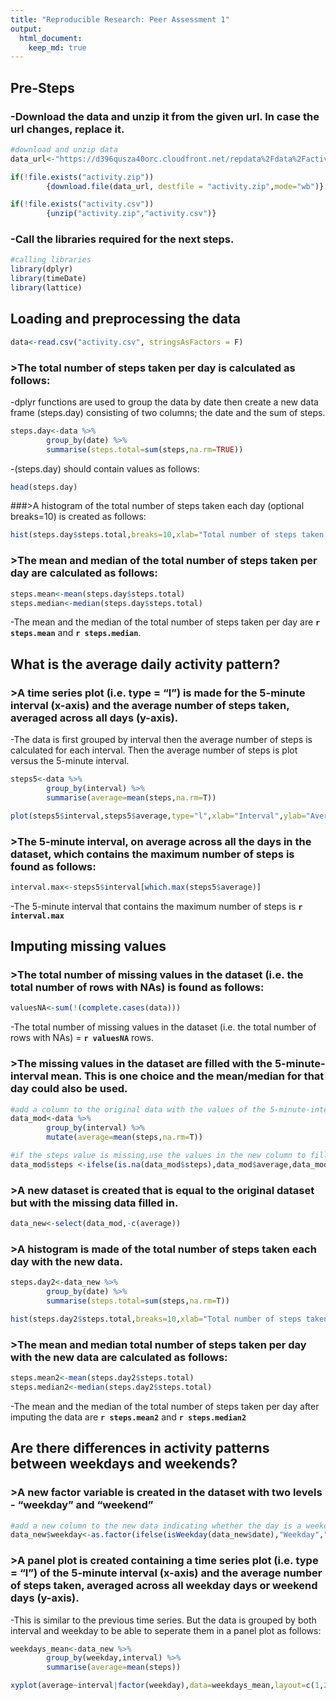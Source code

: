 ```yaml
---
title: "Reproducible Research: Peer Assessment 1"
output: 
  html_document:
    keep_md: true
---
```

## Pre-Steps
### -Download the data and unzip it from the given url. In case the url changes, replace it.
```r
#download and unzip data
data_url<-"https://d396qusza40orc.cloudfront.net/repdata%2Fdata%2Factivity.zip"

if(!file.exists("activity.zip")) 
        {download.file(data_url, destfile = "activity.zip",mode="wb")}

if(!file.exists("activity.csv"))
        {unzip("activity.zip","activity.csv")}
```

### -Call the libraries required for the next steps.
```r
#calling libraries
library(dplyr)
library(timeDate)
library(lattice)
```

## Loading and preprocessing the data
```r

data<-read.csv("activity.csv", stringsAsFactors = F)
```

### >The total number of steps taken per day is calculated as follows:
-dplyr functions are used to group the data by date then create a new data frame (steps.day) consisting of two columns; the date and the sum of steps.
```r
steps.day<-data %>%
        group_by(date) %>%
        summarise(steps.total=sum(steps,na.rm=TRUE))
```
-(steps.day) should contain values as follows:

```r
head(steps.day)
```
###>A histogram of the total number of steps taken each day (optional breaks=10) is created as follows:
```r
hist(steps.day$steps.total,breaks=10,xlab="Total number of steps taken each day",main="Histogram of the total number of steps taken each day")
```

### >The mean and median of the total number of steps taken per day are calculated as follows:

```r
steps.mean<-mean(steps.day$steps.total)
steps.median<-median(steps.day$steps.total)
```
-The mean and the median of the total number of steps taken per day are **`r steps.mean`** and **`r steps.median`**.

## What is the average daily activity pattern?

### >A time series plot (i.e. type = "l") is made for the 5-minute interval (x-axis) and the average number of steps taken, averaged across all days (y-axis). 

-The data is first grouped by interval then the average number of steps is calculated for each interval. Then the average number of steps is plot versus the 5-minute interval.

```r
steps5<-data %>%
        group_by(interval) %>%
        summarise(average=mean(steps,na.rm=T))

plot(steps5$interval,steps5$average,type="l",xlab="Interval",ylab="Average number of steps")
```


### >The 5-minute interval, on average across all the days in the dataset, which contains the maximum number of steps is found as follows:

```r
interval.max<-steps5$interval[which.max(steps5$average)]
```
-The 5-minute interval that contains the maximum number of steps is **`r interval.max`**

## Imputing missing values

### >The total number of missing values in the dataset (i.e. the total number of rows with NAs) is found as follows:
```r
valuesNA<-sum(!(complete.cases(data)))
```
-The total number of missing values in the dataset (i.e. the total number of rows with NAs) = **`r valuesNA`** rows.

### >The missing values in the dataset are filled with the 5-minute-interval mean. This is one choice and the  mean/median for that day could also be used.
```r
#add a column to the original data with the values of the 5-minute-interval mean
data_mod<-data %>%
        group_by(interval) %>%
        mutate(average=mean(steps,na.rm=T))

#if the steps value is missing,use the values in the new column to fill in the missing values. Otherwise, keep the original value 
data_mod$steps <-ifelse(is.na(data_mod$steps),data_mod$average,data_mod$steps)
```

### >A new dataset is created that is equal to the original dataset but with the missing data filled in.
```r
data_new<-select(data_mod,-c(average))
```

### >A histogram is made of the total number of steps taken each day with the new data.

```r
steps.day2<-data_new %>%
        group_by(date) %>%
        summarise(steps.total=sum(steps,na.rm=T))

hist(steps.day2$steps.total,breaks=10,xlab="Total number of steps taken each day",main="Histogram of the total number of steps taken each day")
```

### >The mean and median total number of steps taken per day with the new data are calculated as follows:
```r
steps.mean2<-mean(steps.day2$steps.total)
steps.median2<-median(steps.day2$steps.total)
```

-The mean  and the median of the total number of steps taken per day after imputing the data are **`r steps.mean2`** and **`r steps.median2`**


## Are there differences in activity patterns between weekdays and weekends?

### >A new factor variable is created in the dataset with two levels - "weekday" and "weekend"
```r
#add a new column to the new data indicating whether the day is a weekday/weekend
data_new$weekday<-as.factor(ifelse(isWeekday(data_new$date),"Weekday","Weekend"))
```

### >A panel plot is created containing a time series plot (i.e. type = "l") of the 5-minute interval (x-axis) and the average number of steps taken, averaged across all weekday days or weekend days (y-axis).
-This is similar to the previous time series. But the data is grouped by both interval and weekday to be able to seperate them in a panel plot as follows:
```r
weekdays_mean<-data_new %>%
        group_by(weekday,interval) %>%
        summarise(average=mean(steps))

xyplot(average~interval|factor(weekday),data=weekdays_mean,layout=c(1,2),type="l",xlab="Interval",ylab="Average number of steps taken, averaged across all days")
```
